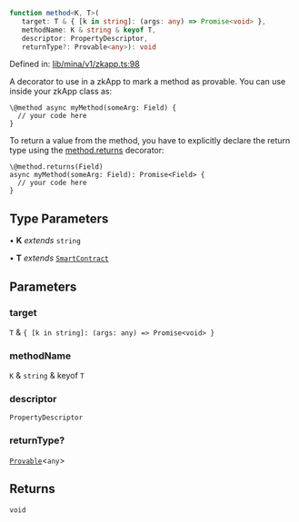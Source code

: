 ```ts
function method<K, T>(
   target: T & { [k in string]: (args: any) => Promise<void> }, 
   methodName: K & string & keyof T, 
   descriptor: PropertyDescriptor, 
   returnType?: Provable<any>): void
```

Defined in: [lib/mina/v1/zkapp.ts:98](https://github.com/o1-labs/o1js/blob/46b9772d07785397c4bd76a102bc9f6730d321bb/src/lib/mina/v1/zkapp.ts#L98)

A decorator to use in a zkApp to mark a method as provable.
You can use inside your zkApp class as:

```
\@method async myMethod(someArg: Field) {
  // your code here
}
```

To return a value from the method, you have to explicitly declare the return type using the [method.returns](method.mdx#returns) decorator:
```
\@method.returns(Field)
async myMethod(someArg: Field): Promise<Field> {
  // your code here
}
```

## Type Parameters

• **K** *extends* `string`

• **T** *extends* [`SmartContract`](../classes/SmartContract.mdx)

## Parameters

### target

`T` & `{ [k in string]: (args: any) => Promise<void> }`

### methodName

`K` & `string` & keyof `T`

### descriptor

`PropertyDescriptor`

### returnType?

[`Provable`](../type-aliases/Provable.mdx)\<`any`\>

## Returns

`void`
